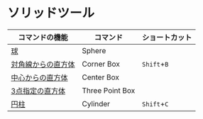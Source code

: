 # ソリッドツール

| コマンドの機能 | コマンド | ショートカット |
| ------- | ------- | ------- |
| [球](solid-tool/sphere)|Sphere||
| [対角線からの直方体](solid-tool/corner-box)|Corner Box|`Shift`+`B`|
| [中心からの直方体](solid-tool/center-box)|Center Box||
| [3点指定の直方体](solid-tool/three-point-box)|Three Point Box||
| [円柱](solid-tool/cylinder)|Cylinder|`Shift`+`C`|

